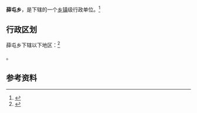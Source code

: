 {{中国乡级行政区|21/07/26/212/000}}

'''薛屯乡'''，是{{PRC admin/fullname|21/07/26/212/000|3}}下辖的一个[[乡镇|乡镇]]级行政单位。<ref>{{PRC admin/ref sgc|{{PRC admin/parent|21/07/26/212/000}}}}</ref>

== 行政区划 ==

薛屯乡下辖以下地区：<ref>{{PRC admin/ref sgc|21/07/26/212/000}}</ref>

{{PRC admin/children|21/07/26/212/000}}。

== 参考资料 ==

{{reflist}}

{{行政区划小作品}}
{{PRC admin/navcat|21/07/26/212/000}}